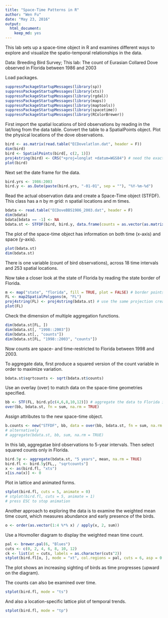 ```yaml
---
title: "Space-Time Patterns in R"
author: "Wen Fu"
date: "May 23, 2016"
output: 
  html_document: 
    keep_md: yes
---
```

This lab sets up a space-time object in R and examines different ways to explore and visualize the spatio-temporal relationships in the data. 

Data: Breeding Bird Survey;
This lab: The count of Eurasian Collared Dove observed in Florida between 1986 and 2003

Load packages.
```r
suppressPackageStartupMessages(library(sp))
suppressPackageStartupMessages(library(xts))
suppressPackageStartupMessages(library(rgdal))
suppressPackageStartupMessages(library(maps))
suppressPackageStartupMessages(library(maptools))
suppressPackageStartupMessages(library(spacetime))
suppressPackageStartupMessages(library(RColorBrewer))
```

First import the spatial locations of bird observations by reading in the lat/long from the data table. Convert the table to a SpatialPoints object. Plot the physical locations of the dove observations.
```r
bird <- as.matrix(read.table("ECDovelatlon.dat", header = F))
dim(bird)
bird <- SpatialPoints(bird[, c(2, 1)])
proj4string(bird) <- CRS("+proj=longlat +datum=WGS84") # need the exact spacing in the argument
plot(bird)
```

Next set the date frame for the data.
```r
bird.yrs <- 1986:2003
bird.y <- as.Date(paste(bird.yrs, "-01-01", sep = ""), "%Y-%m-%d")
```

Read the actual observation data and create a Space-Time object (STFDF). This class has a n by m grid: n spatial locations and m times.
```r
bdata <- read.table("ECDoveBBS1986_2003.dat", header = F)
dim(bdata)
bdata[bdata == -1] <- NA
bdata.st <- STFDF(bird, bird.y, data.frame(counts = as.vector(as.matrix(bdata))))
```

The plot of the space-time object has information on both time (x-axis) and space (y-axis).
```r
plot(bdata.st)
dim(bdata.st)
```

There is one variable (count of bird observations), across 18 time intervals and 253 spatial locations.

Now take a closer look at the state of Florida by reading the state border of Florida.
```r
m <- map("state", "florida", fill = TRUE, plot = FALSE) # border points lat/long
FL <- map2SpatialPolygons(m, "FL")
proj4string(FL) <- proj4string(bdata.st) # use the same projection created
plot(FL)
```

Check the dimension of multiple aggregation functions.
```r
dim(bdata.st[FL, ])
dim(bdata.st[, "1998::2003"])
dim(bdata.st[,, "counts"])
dim(bdata.st[FL, "1998::2003", "counts"])
```

Now counts are space- and time-restricted to Florida between 1998 and 2003.

To aggregate data, first produce a squared version of the count variable in order to maximize variation.
```r
bdata.st$sqrtcounts <- sqrt(bdata.st$counts)
```

Use an overlay (over) to match data on the space-time geometries specified.
```r
bb <- STF(FL, bird.y[c(4,6,8,10,12)]) # aggregate the data to Florida in 2-year intervals as an example
over(bb, bdata.st, fn = sum, na.rm = TRUE)
```

Assign attributes to the new space-time object.
```r
b.counts <- new("STFDF", bb, data = over(bb, bdata.st, fn = sum, na.rm = TRUE))
# alternatively
# aggregate(bdata.st, bb, sum, na.rm = TRUE)
```

In this lab, aggregatae bird observations to 5-year intervals. Then select squared counts only in Florida.
```r
bird.5y <- aggregate(bdata.st, "5 years", mean, na.rm = TRUE)
bird.fl <- bird.5y[FL,, "sqrtcounts"]
x <- as(bird.fl, "xts")
x[is.na(x)] <- 0
```

Plot in lattice and animated forms.
```r
stplot(bird.fl, cuts = 5, animate = 0)
# stplot(bird.fl, cuts = 5, animate = 1) 
# press ESC to stop animation
```

Another approach to exploring the data is to examine the weighted mean time count, which measures abundance and early presence of the birds.
```r
o <- order(as.vector(1:4 %*% x) / apply(x, 2, sum))
```

Use a Hovmoller diagram to display the weighted mean time count.
```r
pal <- brewer.pal(6, "Blues")
cuts <- c(0, 2, 4, 6, 8, 10, 12)
ck <- list(at = cuts, labels = as.character(cuts^2))
stplot(bird.fl[o, ], mode = "xt", col.regions = pal, cuts = 6, asp = 0.5, xlab = "Sites", colorkey = ck)
```

The plot shows an increasing sighting of birds as time progresses (upward on the diagram).

The counts can also be examined over time.
```r
stplot(bird.fl, mode = "ts")
```

And also a location-specific lattice plot of temporal trends.
```r
stplot(bird.fl, mode = "tp")
```

